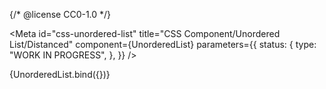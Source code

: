 {/* @license CC0-1.0 */}


<Meta
  id="css-unordered-list"
  title="CSS Component/Unordered List/Distanced"
  component={UnorderedList}
  parameters={{
    status: {
      type: "WORK IN PROGRESS",
    },
  }}
/>

<Canvas>
  <Story
    name="Distanced"
    args={{
      ...exampleArgs,
      distanced: true,
    }}
  >
    {UnorderedList.bind({})}
  </Story>
</Canvas>
